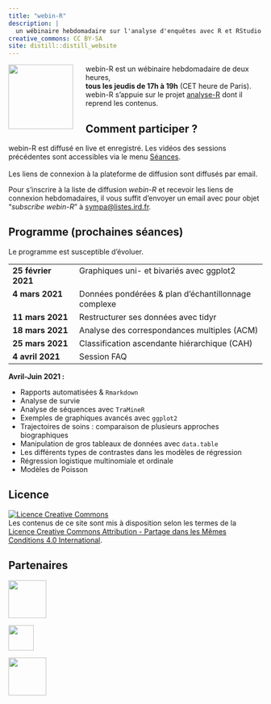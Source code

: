 ```yaml
---
title: "webin-R"
description: |
  un wébinaire hebdomadaire sur l'analyse d'enquêtes avec R et RStudio
creative_commons: CC BY-SA
site: distill::distill_website
---
```


![](images/webin-R.png){style="width: 128px; float:left; margin-right: 25px;"} webin-R est un wébinaire hebdomadaire de deux heures,<br /> **tous les jeudis de 17h à 19h** (CET heure de Paris).<br /> webin-R s'appuie sur le projet [analyse-R](https://larmarange.github.io/analyse-R/) dont il reprend les contenus.

## Comment participer ?

webin-R est diffusé en live et enregistré. Les vidéos des sessions précédentes sont accessibles via le menu [Séances](seances.html).

```{=html}
<script src="https://apis.google.com/js/platform.js"></script>
```
::: {style="margin: 0px 0 17px 0;"}
::: {.g-ytsubscribe data-channelid="UCF9ymC7Dpjwr0lge2QR_A5Q" data-layout="full" data-count="default"}
:::
:::

Les liens de connexion à la plateforme de diffusion sont diffusés par email.

Pour s'inscrire à la liste de diffusion *webin-R* et recevoir les liens de connexion hebdomadaires, il vous suffit d'envoyer un email avec pour objet <q>*subscribe webin-R*</q> à [sympa\@listes.ird.fr](mailto:sympa@listes.ird.fr?subject=subscribe%20webin-R).

## Programme (prochaines séances)

Le programme est susceptible d'évoluer.

```{=html}
<style>
  td {vertical-align: top;}
</style>
```



+---------------------+-------------------------------------------------------------+
| **25 février 2021** | Graphiques uni- et bivariés avec ggplot2                    |
+---------------------+-------------------------------------------------------------+
| **4 mars 2021**     | Données pondérées & plan d'échantillonnage complexe         |
+---------------------+-------------------------------------------------------------+
| **11 mars 2021**    | Restructurer ses données avec tidyr                         |
+---------------------+-------------------------------------------------------------+
| **18 mars 2021**    | Analyse des correspondances multiples (ACM)                 |
+---------------------+-------------------------------------------------------------+
| **25 mars 2021**    | Classification ascendante hiérarchique (CAH)                |
+---------------------+-------------------------------------------------------------+
| **4 avril 2021**    | Session FAQ                                                 |
+---------------------+-------------------------------------------------------------+


**Avril-Juin 2021 :**

- Rapports automatisées & `Rmarkdown`
- Analyse de survie
- Analyse de séquences avec `TraMineR`
- Exemples de graphiques avancés avec `ggplot2`
- Trajectoires de soins : comparaison de plusieurs approches biographiques
- Manipulation de gros tableaux de données avec `data.table`
- Les différents types de contrastes dans les modèles de régression
- Régression logistique multinomiale et ordinale
- Modèles de Poisson

## Licence

<a rel="license" href="http://creativecommons.org/licenses/by-sa/4.0/"><img src="https://i.creativecommons.org/l/by-sa/4.0/88x31.png" alt="Licence Creative Commons" style="border-width:0"/></a><br />Les contenus de ce site sont mis à disposition selon les termes de la <a rel="license" href="http://creativecommons.org/licenses/by-sa/4.0/">Licence Creative Commons Attribution - Partage dans les Mêmes Conditions 4.0 International</a>.

## Partenaires

<a href="https://www.ceped.org"><img src="images/logo_ceped.png" style="height:75px; width:auto;"/></a>

<a href="https://www.ird.fr"><img src="images/logo_ird.png" style="height:50px; width:auto;"/></a>

<a href="https://www.ecolehed.fr/"><img src="images/logo_hed.jpg" style="height:75px; width:auto;"/></a>
